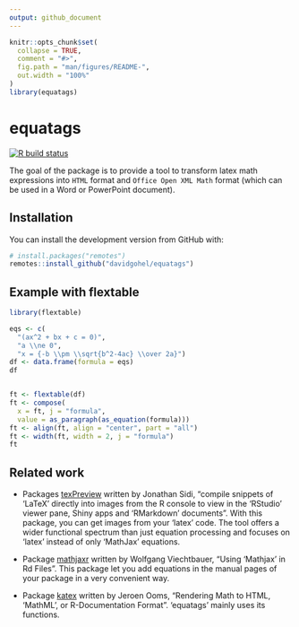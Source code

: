 ```yaml
---
output: github_document
---
```


<!-- README.md is generated from README.Rmd. Please edit that file -->

```r
knitr::opts_chunk$set(
  collapse = TRUE,
  comment = "#>",
  fig.path = "man/figures/README-",
  out.width = "100%"
)
library(equatags)
```

# equatags

<!-- badges: start -->
[![R build status](https://github.com/ardata-fr/equatags/workflows/R-CMD-check/badge.svg)](https://github.com/ardata-fr/equatags/actions)
<!-- badges: end -->

The goal of the package is to provide a tool to transform latex math expressions
into `HTML` format and `Office Open XML Math` format (which can be used in a
Word or PowerPoint document). 


## Installation

You can install the development version from GitHub with:

``` r
# install.packages("remotes")
remotes::install_github("davidgohel/equatags")
```

## Example with flextable


```r
library(flextable)

eqs <- c(
  "(ax^2 + bx + c = 0)",
  "a \\ne 0",
  "x = {-b \\pm \\sqrt{b^2-4ac} \\over 2a}")
df <- data.frame(formula = eqs)
df


ft <- flextable(df)
ft <- compose(
  x = ft, j = "formula",
  value = as_paragraph(as_equation(formula)))
ft <- align(ft, align = "center", part = "all")
ft <- width(ft, width = 2, j = "formula")
ft
```


## Related work

- Packages [texPreview](https://CRAN.R-project.org/package=texPreview) written by 
Jonathan Sidi, "compile snippets of 'LaTeX' directly into 
images from the R console to view in the 'RStudio' viewer pane, Shiny apps 
and 'RMarkdown' documents". With this package, you can get images from 
your 'latex' code. The tool offers a wider functional spectrum than just 
equation processing and focuses on 'latex' instead of only 'MathJax' equations.

- Package [mathjaxr](https://cran.r-project.org/package=mathjaxr) written by 
Wolfgang Viechtbauer, "Using 'Mathjax' in Rd Files". This package let you 
add equations in the manual pages of your package in a very convenient way. 

- Package [katex](https://cran.r-project.org/package=katex) written by 
Jeroen Ooms, "Rendering Math to HTML, 'MathML', or R-Documentation Format". 
'equatags' mainly uses its functions.
